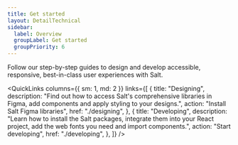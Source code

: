 ```yaml
---
title: Get started
layout: DetailTechnical
sidebar:
  label: Overview
  groupLabel: Get started
  groupPriority: 6
---
```


Follow our step-by-step guides to design and develop accessible, responsive, best-in-class user experiences with Salt.

<QuickLinks
  columns={{ sm: 1, md: 2 }}
  links={[
    {
      title: "Designing",
      description:
        "Find out how to access Salt's comprehensive libraries in Figma, add components and apply styling to your designs.",
      action: "Install Salt Figma libraries",
      href: "./designing",
    },
    {
      title: "Developing",
      description:
        "Learn how to install the Salt packages, integrate them into your React project, add the web fonts you need and import components.",
      action: "Start developing",
      href: "./developing",
    },
  ]}
/>
